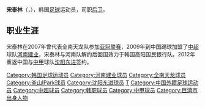 {{Football player infobox
| playername = 宋泰林
| image =
| fullname = 宋泰林
| height = {{height|meters=1.87}}
| nickname =
| dateofbirth = {{Birth date and age|year=1984|month=2|day=20}}
| cityofbirth = [[庆尚南道|庆尚南道]][[巨济市|巨济市]]
| countryofbirth = [[韩国|韩国]]
| currentclub = 
| clubnumber = 
| position = [[后卫_(足球)|后卫]]
| youthyears =
| youthclubs =
| years = 2006–2007<br>2008<br>2009–2010<br>2011<br>2012
| clubs = [[全南天龙|全南天龙]] <br> [[釜山偶像|釜山偶像]] <br> [[河南建业|河南建业]] <br> 高阳国民银行 <br> [[沈阳东进|沈阳东进]]
| caps(goals) = {{0}}5 (0)<br>{{0}}0 (0)<br>55 (3) <br> {{0}}5 (0)<br>29 (5)
| nationalyears =
| nationalteam =
| nationalcaps(goals) =
| pcupdate = 
| ntupdate = 
| manageryears =
| managerclubs =
}}

{{Infobox Korean name|tablewidth=255|hangul=송태림|hanja=宋泰林|rr=Song Tae-rim|mr=Song T'ae-rim}}

'''宋泰林'''（{{lang-ko|송태림}}，{{bd|1984年|2月20日|catIdx=S}}），韩国[[足球|足球]]运动员，司职[[后卫_(足球)|后卫]]。

==职业生涯==
宋泰林在2007年曾代表全南天龙队参加[[亚冠联赛|亚冠联赛]]，2009年到中国踢球加盟了[[中超|中超]]球队[[河南建业|河南建业]]，宋泰林与河南队解约后回国效力于韩国高阳国民银行队。2012年重返中国与[[中甲|中甲]]球队[[沈阳东进|沈阳东进]]签约。

{{足球运动员小作品}}

{{DEFAULTSORT:Song Tae-Lim}}
[[Category:韩国足球运动员|Category:韩国足球运动员]]
[[Category:河南建业球员|Category:河南建业球员]]
[[Category:全南天龙球员|Category:全南天龙球员]]
[[Category:釜山IPark球员|Category:釜山IPark球员]]
[[Category:沈阳东进球员|Category:沈阳东进球员]]
[[Category:宋姓|T]]
[[Category:中国外籍足球运动员|Category:中国外籍足球运动员]]
[[Category:中超球员|Category:中超球员]]
[[Category:韩职球员|Category:韩职球员]]
[[Category:中甲球员|Category:中甲球员]]
[[Category:巨濟市出身人物|Category:巨濟市出身人物]]